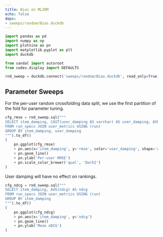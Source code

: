 ```yaml
---
title: Bias on ML20M
echo: false
deps:
- sweeps/random/Bias.duckdb
---
```


```python
import pandas as pd
import numpy as np
import plotnine as pn
import matplotlib.pyplot as plt
import duckdb
```

```python
from sandal import autoroot
from codex.display import DEFAULTS
```

```python
rnd_sweep = duckdb.connect('sweeps/random/Bias.duckdb', read_only=True)
```

## Parameter Sweeps

For the per-user random crossfolding data split, we use the first partition of
the fold for parameter tuning.

```python
cfg_rmse = rnd_sweep.sql("""
SELECT item_damping, CAST(user_damping AS varchar) AS user_damping, AVG(rmse) AS rmse
FROM run_specs JOIN user_metrics USING (run)
GROUP BY item_damping, user_damping
""").to_df()
(
    pn.ggplot(cfg_rmse)
    + pn.aes(x='item_damping', y='rmse', color='user_damping', shape='user_damping')
    + pn.geom_line()
    + pn.ylab('Per-user RMSE')
    + pn.scale_color_brewer('qual', 'Dark2')
)
```

User damping will have no effect on rankings.

```python
cfg_ndcg = rnd_sweep.sql("""
SELECT item_damping, AVG(ndcg) AS ndcg
FROM run_specs JOIN user_metrics USING (run)
GROUP BY item_damping
""").to_df()
(
    pn.ggplot(cfg_ndcg)
    + pn.aes(x='item_damping', y='ndcg')
    + pn.geom_line()
    + pn.ylab('Mean nDCG')
)
```
